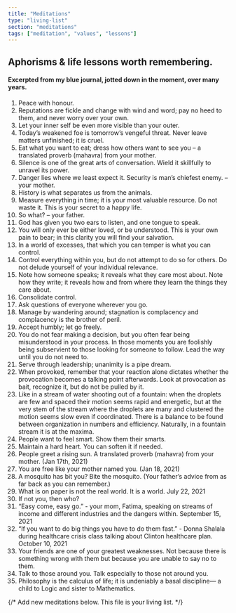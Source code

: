 ```yaml
---
title: "Meditations"
type: "living-list"
section: "meditations"
tags: ["meditation", "values", "lessons"]
---
```

## Aphorisms & life lessons worth remembering.
#### Excerpted from my blue journal, jotted down in the moment, over many years.
1. Peace with honour. 
2. Reputations are fickle and change with wind and word; pay no heed to them, and never worry over your own.
3. Let your inner self be even more visible than your outer. 
4. Today’s weakened foe is tomorrow’s vengeful threat. Never leave matters unfinished; it is cruel.
5. Eat what you want to eat; dress how others want to see you – a translated proverb (mahavra) from your mother. 
6. Silence is one of the great arts of conversation. Wield it skillfully to unravel its power.
7. Danger lies where we least expect it. Security is man’s chiefest enemy. – your mother. 
8. History  is what separates us from the animals. 
9. Measure everything in time; it is your most valuable resource. Do not waste it. This is your secret to a happy life. 
10. So what? – your father. 
11. God has given you two ears to listen, and one tongue to speak. 
12. You will only ever be either loved, or be understood. This is your own pain to bear; in this clarity you will find your salvation.  
13. In a world of excesses, that which you can temper is what you can control. 
14. Control everything within you, but do not attempt to do so for others. Do not delude yourself of your individual relevance.  
15. Note how someone speaks; it reveals what they care most about. Note how they write; it reveals how and from where they learn the things they care about. 
16. Consolidate control.
17. Ask questions of everyone wherever you go.
18. Manage by wandering around; stagnation is complacency and complacency is the brother of peril.
19. Accept humbly; let go freely. 
20. You do not fear making a decision, but you often fear being misunderstood in your process. In those moments you are foolishly being subservient to those looking for someone to follow. Lead the way until you do not need to.
21. Serve through leadership; unanimity is a pipe dream.  
22. When provoked, remember that your reaction alone dictates whether the provocation becomes a talking point afterwards.   Look at provocation as bait, recognize it, but do not be pulled by it.  
23. Like in a stream of water shooting out of a fountain: when the droplets are few and spaced their motion seems rapid and energetic, but at the very stem of the stream where the droplets are many and clustered the motion seems slow even if coordinated. There is a balance to be found between organization in numbers and efficiency. Naturally, in a fountain stream it is at the maxima.
24. People want to feel smart. Show them their smarts.
25. Maintain a hard heart. You can soften it if needed. 
26. People greet a rising sun. A translated proverb (mahavra) from your mother. (Jan 17th, 2021)
27. You are free like your mother named you. (Jan 18, 2021)
28. A mosquito has bit you? Bite the mosquito. (Your father’s advice from as far back as you can remember.)
29. What is on paper is not the real world. It is a world.
July 22, 2021
1. If not you, then who?
2. “Easy come, easy go.” - your mom, Fatima, speaking on streams of income and different industries and the dangers within.
September 15, 2021
1. “If you want to do big things you have to do them fast.” - Donna Shalala during healthcare crisis class talking about Clinton healthcare plan.
October 10, 2021
1. Your friends are one of your greatest weaknesses. Not because there is something wrong with them but because you are unable to say no to them. 
2. Talk to those around you. Talk especially to those not around you.
3. Philosophy is the calculus of life; it is undeniably a basal discipline— a child to Logic and sister to Mathematics. 

{/* Add new meditations below. This file is your living list. */}
